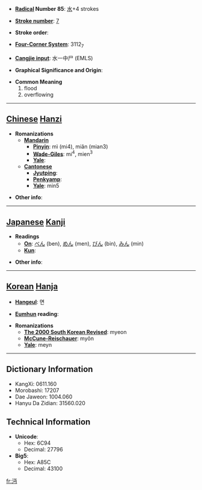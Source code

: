 * '''[[Wiktionary:Chinese radical index| Radical]] Number 85''': [[Wiktionary:Chinese radical index 水|水]]+4 strokes

* '''[[Wiktionary:Chinese total strokes index|Stroke number]]''': [[Wiktionary:Chinese total strokes index 7|7]]

* '''Stroke order''': 

* '''[[Wiktionary:Chinese four corner index|Four-Corner System]]''': 3112<sub>7</sub>

* '''[[Wiktionary:Chinese Cangjie index|Cangjie input]]''': 水一中尸 (EMLS)

* '''Graphical Significance and Origin''': 

* '''Common Meaning'''
*#flood
*# overflowing


----

== [[Chinese]] [[Hanzi]] ==

* '''Romanizations'''
** '''[[Mandarin]]'''
*** '''[[Pinyin]]''': mì (mi4), miǎn (mian3)
*** '''[[Wade-Giles]]''': mi<sup>4</sup>, mien<sup>3</sup>
*** '''[[Yale]]''': 
** '''[[Cantonese]]'''
*** '''[[Jyutping]]''':
*** '''[[Penkyamp]]''': 
*** '''[[Yale]]''': min5

* '''Other info''': 

----

== [[Japanese]] [[Kanji]] ==

* '''Readings'''
** '''[[On]]''': [[べん]] (ben), [[めん]] (men), [[びん]] (bin), [[みん]] (min)
** '''[[Kun]]''': 

* '''Other info''':  

----

== [[Korean]] [[Hanja]] ==

* '''[[Hangeul]]''': 면

* '''[[Eumhun]] reading''': 

* '''Romanizations'''
** '''[[The 2000 South Korean Revised Romanization|The 2000 South Korean Revised]]''': myeon
** '''[[McCune-Reischauer]]''': myŏn
** '''[[Yale]]''': meyn

----

== Dictionary Information ==

* KangXi: 0611.160
* Morobashi: 17207
* Dae Jaweon: 1004.060
* Hanyu Da Zidian: 31560.020

== Technical Information ==

* '''Unicode''':
** Hex: 6C94
** Decimal: 27796
* '''Big5''':
** Hex: A85C
** Decimal: 43100

[[fr:沔]]